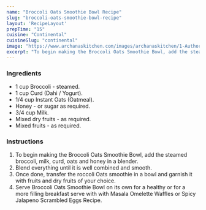---
name: "Broccoli Oats Smoothie Bowl Recipe"
slug: "broccoli-oats-smoothie-bowl-recipe"
layout: 'RecipeLayout'
prepTime: "15"
cuisine: "Continental"
cuisineSlug: "continental"
image: "https://www.archanaskitchen.com/images/archanaskitchen/1-Author/Nusrath_Jahan/Broccoli__oats_smoothie_bowl.jpg"
excerpt: "To begin making the Broccoli Oats Smoothie Bowl, add the steamed broccoli, milk, curd, oats and honey in a blender"
---

### Ingredients

- 1 cup Broccoli - steamed.
- 1 cup Curd (Dahi / Yogurt).
- 1/4 cup Instant Oats (Oatmeal).
- Honey - or sugar as required.
- 3/4 cup Milk.
- Mixed dry fruits - as required.
- Mixed fruits - as required.

### Instructions

1. To begin making the Broccoli Oats Smoothie Bowl, add the steamed broccoli, milk, curd, oats and honey in a blender.
1. Blend everything until it is well combined and smooth.
1. Once done, transfer the roccoli Oats smoothie in a bowl and garnish it with fruits and dry fruits of your choice.
1. Serve Broccoli Oats Smoothie Bowl on its own for a healthy or for a more filling breakfast serve with with Masala Omelette Waffles or Spicy Jalapeno Scrambled Eggs Recipe.
